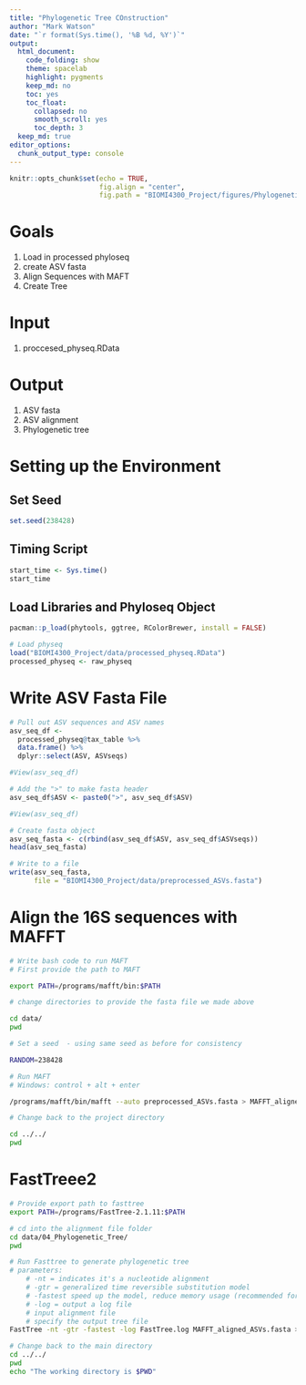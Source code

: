 ```yaml
---
title: "Phylogenetic Tree COnstruction"
author: "Mark Watson"
date: "`r format(Sys.time(), '%B %d, %Y')`"
output:
  html_document: 
    code_folding: show
    theme: spacelab
    highlight: pygments
    keep_md: no
    toc: yes
    toc_float:
      collapsed: no
      smooth_scroll: yes
      toc_depth: 3
  keep_md: true  
editor_options: 
  chunk_output_type: console
---
```



```r
knitr::opts_chunk$set(echo = TRUE,
                      fig.align = "center",
                      fig.path = "BIOMI4300_Project/figures/PhylogeneticTree/") # send any figure output to this folder 
```

# Goals
1. Load in processed phyloseq 
2. create ASV fasta
3. Align Sequences with MAFT
4. Create Tree

# Input
1. proccesed_physeq.RData

# Output
1. ASV fasta
2. ASV alignment
3. Phylogenetic tree

# Setting up the Environment
## Set Seed
```r
set.seed(238428)
```

## Timing Script
```r
start_time <- Sys.time()
start_time

```

## Load Libraries and Phyloseq Object
```r
pacman::p_load(phytools, ggtree, RColorBrewer, install = FALSE)

# Load physeq 
load("BIOMI4300_Project/data/processed_physeq.RData")
processed_physeq <- raw_physeq
```

# Write ASV Fasta File
```r
# Pull out ASV sequences and ASV names
asv_seq_df <- 
  processed_physeq@tax_table %>% 
  data.frame() %>% 
  dplyr::select(ASV, ASVseqs)

#View(asv_seq_df)

# Add the ">" to make fasta header
asv_seq_df$ASV <- paste0(">", asv_seq_df$ASV)

#View(asv_seq_df)

# Create fasta object
asv_seq_fasta <- c(rbind(asv_seq_df$ASV, asv_seq_df$ASVseqs))
head(asv_seq_fasta)

# Write to a file 
write(asv_seq_fasta, 
      file = "BIOMI4300_Project/data/preprocessed_ASVs.fasta")
```

# Align the 16S sequences with MAFFT
```bash
# Write bash code to run MAFT
# First provide the path to MAFT

export PATH=/programs/mafft/bin:$PATH

# change directories to provide the fasta file we made above 

cd data/
pwd

# Set a seed  - using same seed as before for consistency

RANDOM=238428

# Run MAFT
# Windows: control + alt + enter 

/programs/mafft/bin/mafft --auto preprocessed_ASVs.fasta > MAFFT_aligned_ASVs.fasta

# Change back to the project directory 

cd ../../
pwd

```

# FastTreee2
```bash
# Provide export path to fasttree 
export PATH=/programs/FastTree-2.1.11:$PATH

# cd into the alignment file folder 
cd data/04_Phylogenetic_Tree/
pwd

# Run Fasttree to generate phylogenetic tree 
# parameters: 
    # -nt = indicates it's a nucleotide alignment
    # -gtr = generalized time reversible substitution model 
    # -fastest speed up the model, reduce memory usage (recommended for datasets that have >50,000)
    # -log = output a log file 
    # input alignment file 
    # specify the output tree file 
FastTree -nt -gtr -fastest -log FastTree.log MAFFT_aligned_ASVs.fasta > ASVs_unrooted.tree

# Change back to the main directory 
cd ../../
pwd 
echo "The working directory is $PWD"
```